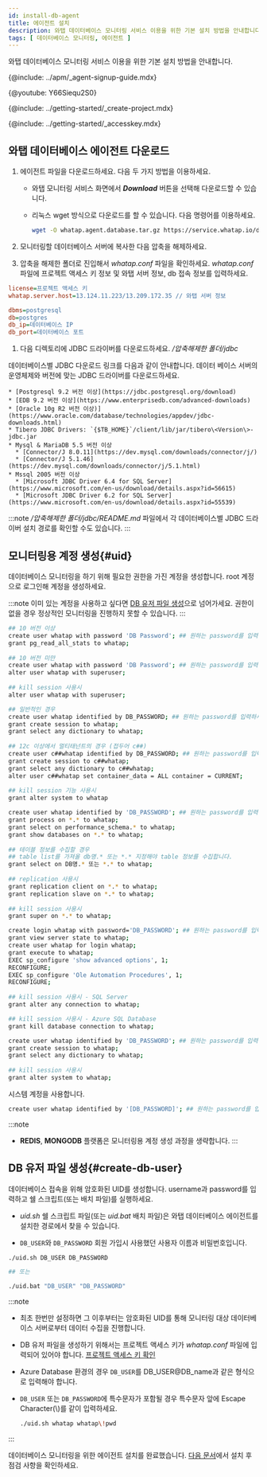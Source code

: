 ```yaml
---
id: install-db-agent
title: 에이전트 설치
description: 와탭 데이터베이스 모니터링 서비스 이용을 위한 기본 설치 방법을 안내합니다.
tags: [ 데이터베이스 모니터링, 에이전트 ]
---
```



와탭 데이터베이스 모니터링 서비스 이용을 위한 기본 설치 방법을 안내합니다.

{@include: ../apm/_agent-signup-guide.mdx}

{@youtube: Y66Siequ2S0}

{@include: ../getting-started/_create-project.mdx}

{@include: ../getting-started/_accesskey.mdx}

## 와탭 데이터베이스 에이전트 다운로드

1. 에이전트 파일을 다운로드하세요. 다음 두 가지 방법을 이용하세요.

    * 와탭 모니터링 서비스 화면에서 ***Download*** 버튼을 선택해 다운로드할 수 있습니다.

    * 리눅스 wget 방식으로 다운로드를 할 수 있습니다. 다음 명령어를 이용하세요.

      ```bash
      wget -O whatap.agent.database.tar.gz https://service.whatap.io/download/agent/whata.agent.database.tar.gz
      ```

1. 모니터링할 데이터베이스 서버에 복사한 다음 압축을 해제하세요.

1. 압축을 해제한 폴더로 진입해서 *whatap.conf* 파일을 확인하세요. *whatap.conf* 파일에 프로젝트 액세스 키 정보 및 와탭 서버 정보, db 접속 정보를 입력하세요.

  ```ini title='whatap.conf'
  license=프로젝트 액세스 키
  whatap.server.host=13.124.11.223/13.209.172.35 // 와탭 서버 정보

  dbms=postgresql
  db=postgres
  db_ip=데이터베이스 IP
  db_port=데이터베이스 포트 
  ```

1. 다음 디렉토리에 JDBC 드라이버를 다운로드하세요. */압축해제한 폴더/jdbc*

  데이터베이스별 JDBC 다운로드 링크를 다음과 같이 안내합니다. 데이터 베이스 서버의 운영체제와 버전에 맞는 JDBC 드라이버를 다운로드하세요.
  
    * [Postgresql 9.2 버전 이상](https://jdbc.postgresql.org/download)
    * [EDB 9.2 버전 이상](https://www.enterprisedb.com/advanced-downloads)
    * [Oracle 10g R2 버전 이상)](https://www.oracle.com/database/technologies/appdev/jdbc-downloads.html)
    * Tibero JDBC Drivers: `{$TB_HOME}`/client/lib/jar/tibero\<Version\>-jdbc.jar
    * Mysql & MariaDB 5.5 버전 이상
      * [Connector/J 8.0.11](https://dev.mysql.com/downloads/connector/j/)
      * [Connector/J 5.1.46](https://dev.mysql.com/downloads/connector/j/5.1.html)
    * Mssql 2005 버전 이상
      * [Microsoft JDBC Driver 6.4 for SQL Server](https://www.microsoft.com/en-us/download/details.aspx?id=56615)
      * [Microsoft JDBC Driver 6.2 for SQL Server](https://www.microsoft.com/en-us/download/details.aspx?id=55539)

  :::note
  */압축해제한 폴더/jdbc/README.md* 파일에서 각 데이터베이스별 JDBC 드라이버 설치 경로를 확인할 수도 있습니다.
  :::

## 모니터링용 계정 생성{#uid}

데이터베이스 모니터링을 하기 위해 필요한 권한을 가진 계정을 생성합니다. root 계정으로 로그인해 계정을 생성하세요.

:::note
이미 있는 계정을 사용하고 싶다면 [DB 유저 파일 생성](#create-db-user)으로 넘어가세요. 권한이 없을 경우 정상적인 모니터링을 진행하지 못할 수 있습니다.
:::

<Tabs>
<TabItem value='postgresql' label='POSTGRESQL' >

```bash showLineNumbers
## 10 버전 이상
create user whatap with password 'DB Password'; ## 원하는 password를 입력하세요.
grant pg_read_all_stats to whatap;
 
## 10 버전 미만
create user whatap with password 'DB Password'; ## 원하는 password를 입력하세요.
alter user whatap with superuser;
 
## kill session 사용시
alter user whatap with superuser;
```

</TabItem>
<TabItem value='oracle' label='Oracle'>

```bash showLineNumbers
## 일반적인 경우
create user whatap identified by DB_PASSWORD; ## 원하는 password를 입력하세요.
grant create session to whatap;
grant select any dictionary to whatap;
 
## 12c 이상에서 멀티태넌트의 경우 (접두어 c##)
create user c##whatap identified by DB_PASSWORD; ## 원하는 password를 입력하세요.
grant create session to c##whatap;
grant select any dictionary to c##whatap;
alter user c##whatap set container_data = ALL container = CURRENT;
 
## kill session 기능 사용시
grant alter system to whatap
```

</TabItem>
<TabItem value='mysql' label='MYSQL'>

```bash showLineNumbers
create user whatap identified by 'DB_PASSWORD'; ## 원하는 password를 입력하세요.
grant process on *.* to whatap;
grant select on performance_schema.* to whatap;
grant show databases on *.* to whatap;
 
## 테이블 정보를 수집할 경우
## table list를 가져올 db명.* 또는 *.* 지정해야 table 정보를 수집합니다.
grant select on DB명.* 또는 *.* to whatap;
 
## replication 사용시
grant replication client on *.* to whatap;
grant replication slave on *.* to whatap;
 
## kill session 사용시
grant super on *.* to whatap;
```

</TabItem>
<TabItem value='mssql' label='MSSQL'>

```bash showLineNumbers
create login whatap with password='DB_PASSWORD'; ## 원하는 password를 입력하세요.
grant view server state to whatap;
create user whatap for login whatap;
grant execute to whatap;
EXEC sp_configure 'show advanced options', 1;
RECONFIGURE;
EXEC sp_configure 'Ole Automation Procedures', 1;
RECONFIGURE;
 
## kill session 사용시 - SQL Server
grant alter any connection to whatap;

## kill session 사용시 - Azure SQL Database
grant kill database connection to whatap;
```

</TabItem>
<TabItem value='tibero' label='TIBERO'>

```bash showLineNumbers
create user whatap identified by 'DB_PASSWORD'; ## 원하는 password를 입력하세요.
grant create session to whatap;
grant select any dictionary to whatap;
 
## kill session 사용시
grant alter system to whatap;
```

</TabItem>
<TabItem value='cubrid' label='CUBRID'>

시스템 계정을 사용합니다.

</TabItem>
<TabItem value='altibase' label='ALTIBASE'>

```bash
create user whatap identified by '[DB_PASSWORD]'; ## 원하는 password를 입력하세요.
```

</TabItem>
</Tabs>

:::note
* **REDIS**, **MONGODB** 플랫폼은 모니터링용 계정 생성 과정을 생략합니다.
:::

## DB 유저 파일 생성{#create-db-user}

데이터베이스 접속을 위해 암호화된 UID를 생성합니다. username과 password를 입력하고 쉘 스크립트(또는 배치 파일)를 실행하세요. 

* *uid.sh* 쉘 스크립트 파일(또는 *uid.bat* 배치 파일)은 와탭 데이터베이스 에이전트를 설치한 경로에서 찾을 수 있습니다.

* `DB_USER`와 `DB_PASSWORD` 회원 가입시 사용했던 사용자 이름과 비밀번호입니다.

```bash title='uid.sh | uid.bat'
./uid.sh DB_USER DB_PASSWORD

## 또는

./uid.bat "DB_USER" "DB_PASSWORD"
```

:::note
* 최초 한번만 설정하면 그 이후부터는 암호화된 UID를 통해 모니터링 대상 데이터베이스 서버로부터 데이터 수집을 진행합니다.
* DB 유저 파일을 생성하기 위해서는 프로젝트 액세스 키가 *whatap.conf* 파일에 입력되어 있어야 합니다. [프로젝트 액세스 키 확인](#check-accesskey)
* Azure Database 환경의 경우 `DB_USER`를 DB_USER@DB_name과 같은 형식으로 입력해야 합니다.
* `DB_USER` 또는 `DB_PASSWORD`에 특수문자가 포함될 경우 특수문자 앞에 Escape Character(\\)를 같이 입력하세요.

  ```bash title='예시'
  ./uid.sh whatap whatap\!pwd
  ```
:::

데이터베이스 모니터링을 위한 에이전트 설치를 완료했습니다. [다음 문서](after-install-db-agent)에서 설치 후 점검 사항을 확인하세요.